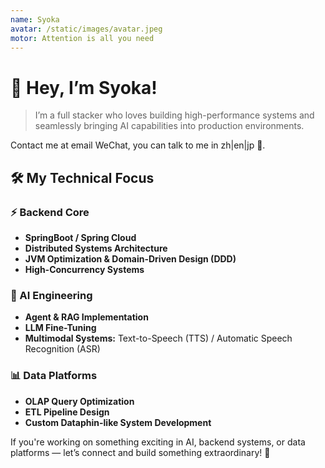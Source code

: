 ```yaml
---
name: Syoka
avatar: /static/images/avatar.jpeg
motor: Attention is all you need
---
```


# 👋 Hey, I’m Syoka!

> I’m a full stacker who loves building high-performance systems and seamlessly bringing AI capabilities into production environments.

Contact me at email WeChat, you can talk to me in zh|en|jp 👀.

## 🛠️ My Technical Focus

### ⚡ Backend Core

- **SpringBoot / Spring Cloud**
- **Distributed Systems Architecture**
- **JVM Optimization & Domain-Driven Design (DDD)**
- **High-Concurrency Systems**

### 🧠 AI Engineering

- **Agent & RAG Implementation**
- **LLM Fine-Tuning**
- **Multimodal Systems:** Text-to-Speech (TTS) / Automatic Speech Recognition (ASR)

### 📊 Data Platforms

- **OLAP Query Optimization**
- **ETL Pipeline Design**
- **Custom Dataphin-like System Development**

If you're working on something exciting in AI, backend systems, or data platforms — let’s connect and build something extraordinary! 🚀

```

```
